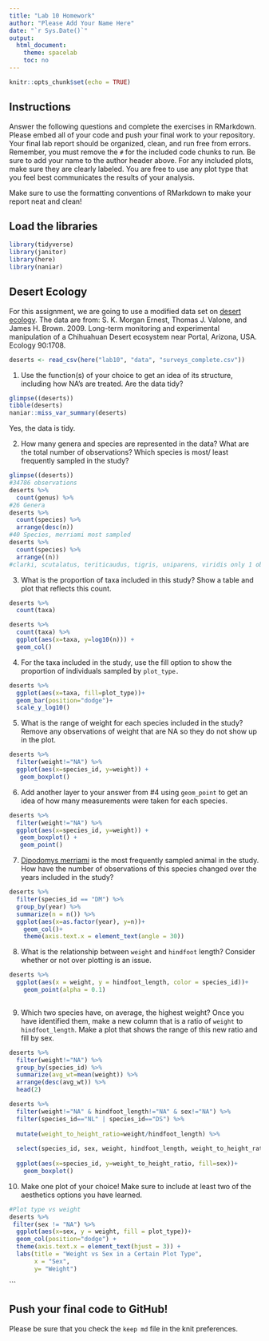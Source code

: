 ```yaml
---
title: "Lab 10 Homework"
author: "Please Add Your Name Here"
date: "`r Sys.Date()`"
output:
  html_document:
    theme: spacelab
    toc: no
---
```


```r
knitr::opts_chunk$set(echo = TRUE)
```

## Instructions
Answer the following questions and complete the exercises in RMarkdown. Please embed all of your code and push your final work to your repository. Your final lab report should be organized, clean, and run free from errors. Remember, you must remove the `#` for the included code chunks to run. Be sure to add your name to the author header above. For any included plots, make sure they are clearly labeled. You are free to use any plot type that you feel best communicates the results of your analysis.  

Make sure to use the formatting conventions of RMarkdown to make your report neat and clean!  

## Load the libraries
```r
library(tidyverse)
library(janitor)
library(here)
library(naniar)
``` 

## Desert Ecology
For this assignment, we are going to use a modified data set on [desert ecology](http://esapubs.org/archive/ecol/E090/118/). The data are from: S. K. Morgan Ernest, Thomas J. Valone, and James H. Brown. 2009. Long-term monitoring and experimental manipulation of a Chihuahuan Desert ecosystem near Portal, Arizona, USA. Ecology 90:1708.
```r
deserts <- read_csv(here("lab10", "data", "surveys_complete.csv"))
```

1. Use the function(s) of your choice to get an idea of its structure, including how NA's are treated. Are the data tidy?  

```r
glimpse((deserts))
tibble(deserts)
naniar::miss_var_summary(deserts)
```
Yes, the data is tidy.


2. How many genera and species are represented in the data? What are the total number of observations? Which species is most/ least frequently sampled in the study?
```r
glimpse((deserts))
#34786 observations
deserts %>%
  count(genus) %>%
#26 Genera
deserts %>%
  count(species) %>%
  arrange(desc(n))
#40 Species, merriami most sampled
deserts %>%
  count(species) %>%
  arrange((n))
#clarki, scutalatus, teriticaudus, tigris, uniparens, viridis only 1 observation
```


3. What is the proportion of taxa included in this study? Show a table and plot that reflects this count.
```r
deserts %>% 
  count(taxa)

deserts %>% 
  count(taxa) %>% 
  ggplot(aes(x=taxa, y=log10(n))) +
  geom_col()

```


4. For the taxa included in the study, use the fill option to show the proportion of individuals sampled by `plot_type.`

```r
deserts %>% 
  ggplot(aes(x=taxa, fill=plot_type))+
  geom_bar(position="dodge")+
  scale_y_log10()
```


5. What is the range of weight for each species included in the study? Remove any observations of weight that are NA so they do not show up in the plot.

```r
deserts %>% 
  filter(weight!="NA") %>% 
  ggplot(aes(x=species_id, y=weight)) +
   geom_boxplot()
```


6. Add another layer to your answer from #4 using `geom_point` to get an idea of how many measurements were taken for each species.
```r
deserts %>% 
  filter(weight!="NA") %>% 
  ggplot(aes(x=species_id, y=weight)) +
   geom_boxplot() +
   geom_point()
```


7. [Dipodomys merriami](https://en.wikipedia.org/wiki/Merriam's_kangaroo_rat) is the most frequently sampled animal in the study. How have the number of observations of this species changed over the years included in the study?

```r
deserts %>%  
  filter(species_id == "DM") %>% 
  group_by(year) %>% 
  summarize(n = n()) %>% 
  ggplot(aes(x=as.factor(year), y=n))+
    geom_col()+
    theme(axis.text.x = element_text(angle = 30))
```

8. What is the relationship between `weight` and `hindfoot` length? Consider whether or not over plotting is an issue.

```r
deserts %>% 
  ggplot(aes(x = weight, y = hindfoot_length, color = species_id))+
    geom_point(alpha = 0.1)
   
```


9. Which two species have, on average, the highest weight? Once you have identified them, make a new column that is a ratio of `weight` to `hindfoot_length`. Make a plot that shows the range of this new ratio and fill by sex.

```r
deserts %>% 
  filter(weight!="NA") %>% 
  group_by(species_id) %>% 
  summarize(avg_wt=mean(weight)) %>% 
  arrange(desc(avg_wt)) %>%
  head(2)
```

```r
deserts %>% 
  filter(weight!="NA" & hindfoot_length!="NA" & sex!="NA") %>% 
  filter(species_id=="NL" | species_id=="DS") %>% 
  
  mutate(weight_to_height_ratio=weight/hindfoot_length) %>% 
  
  select(species_id, sex, weight, hindfoot_length, weight_to_height_ratio) %>% 
  
  ggplot(aes(x=species_id, y=weight_to_height_ratio, fill=sex))+
    geom_boxplot()
```



10. Make one plot of your choice! Make sure to include at least two of the aesthetics options you have learned.


```r
#Plot type vs weight
deserts %>%
 filter(sex != "NA") %>%
  ggplot(aes(x=sex, y = weight, fill = plot_type))+
  geom_col(position="dodge") +  
  theme(axis.text.x = element_text(hjust = 3)) +
  labs(title = "Weight vs Sex in a Certain Plot Type",
       x = "Sex",
       y= "Weight")

```
```

## Push your final code to GitHub!
Please be sure that you check the `keep md` file in the knit preferences. 